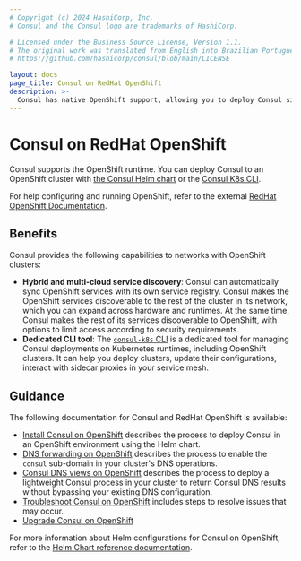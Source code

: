 ```yaml
---
# Copyright (c) 2024 HashiCorp, Inc.
# Consul and the Consul logo are trademarks of HashiCorp.

# Licensed under the Business Source License, Version 1.1.
# The original work was translated from English into Brazilian Portuguese.
# https://github.com/hashicorp/consul/blob/main/LICENSE

layout: docs
page_title: Consul on RedHat OpenShift
description: >-
  Consul has native OpenShift support, allowing you to deploy Consul sidecars to an OpenShift cluster facilitating a service mesh. Learn how to install Consul on OpenShift with Helm or the Consul K8s CLI and get started with tutorials.
---
```


# Consul on RedHat OpenShift

Consul supports the OpenShift runtime. You can deploy Consul to an OpenShift cluster with [the Consul Helm chart](/consul/docs/k8s/installation/install#helm-chart-installation) or the [Consul K8s CLI](/consul/docs/k8s/installation/install-cli#consul-k8s-cli-installation).

For help configuring and running OpenShift, refer to the external [RedHat OpenShift Documentation](https://docs.redhat.com/en).

## Benefits

Consul provides the following capabilities to networks with OpenShift clusters:

- **Hybrid and multi-cloud service discovery**: Consul can automatically sync OpenShift services with its own service registry. Consul makes the OpenShift services discoverable to the rest of the cluster in its network, which you can expand across hardware and runtimes. At the same time, Consul makes the rest of its services discoverable to OpenShift, with options to limit access according to security requirements.
- **Dedicated CLI tool**: The [`consul-k8s` CLI](/consul/docs/reference/cli/consul-k8s) is a dedicated tool for managing Consul deployments on Kubernetes runtimes, including OpenShift clusters. It can help you deploy clusters, update their configurations, interact with sidecar proxies in your service mesh.

## Guidance

The following documentation for Consul and RedHat OpenShift is available:

- [Install Consul on OpenShift](/consul/docs/deploy/server/k8s/platform/openshift) describes the process to deploy Consul in an OpenShift environment using the Helm chart.
- [DNS forwarding on OpenShift](/consul/docs/manage/dns/forwarding/k8s#openshift-clusters) describes the process to enable the `consul` sub-domain in your cluster's DNS operations.
- [Consul DNS views on OpenShift](/consul/docs/manage/dns/views#openshift-clusters) describes the process to deploy a lightweight Consul process in your cluster to return Consul DNS results without bypassing your existing DNS configuration.
- [Troubleshoot Consul on OpenShift](/consul/docs/troubleshoot#kubernetes-and-openshift-deployments) includes steps to resolve issues that may occur.
- [Upgrade Consul on OpenShift](/consul/docs/upgrade/k8s/openshift)

For more information about Helm configurations for Consul on OpenShift, refer to the [Helm Chart reference documentation](/consul/docs/reference/k8s/helm).
